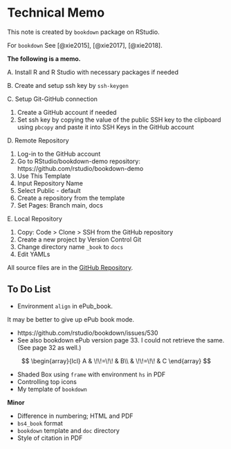 # Technical Memo {#memo}

This note is created by `bookdown` package on RStudio.

For `bookdown` See [@xie2015], [@xie2017], [@xie2018].

**The following is a memo.**

A. Install R and R Studio with necessary packages if needed

B. Create and setup ssh key by `ssh-keygen`

C. Setup Git-GitHub connection

1. Create a GitHub account if needed  
2. Set ssh key by copying the value of the public SSH key to the clipboard using `pbcopy` and paste it into SSH Keys in the GitHub account

D. Remote Repository

1. Log-in to the GitHub account
2. Go to RStudio/bookdown-demo repository: https://github.com/rstudio/bookdown-demo
3. Use This Template
4. Input Repository Name
5. Select Public - default
6. Create a repository from the template
7. Set Pages: Branch main, docs

E. Local Repository

1. Copy: Code > Clone > SSH from the GitHub repository
2. Create a new project by Version Control Git
3. Change directory name `_book` to `docs`
4. Edit YAMLs

All source files are in the 
[GitHub Repository](https://github.com/icu-hsuzuki/t-algebra).

|
## To Do List

* Environment `align` in ePub_book.

It may be better to give up ePub book mode.

* https://github.com/rstudio/bookdown/issues/530
* See also bookdown ePub version page 33. I could not retrieve the same. (See page 32 as well.)

\begin{align}
A & = B\\
& = C
\end{align}

\begin{eqnarray*}
A &=& B\\
& = & C
\end{eqnarray*}

$$
\begin{array}{lcl}
A & \!\!=\!\! & B\\
& \!\!=\!\! & C
\end{array}
$$
\begin{equation}
\begin{split}
A & = B\\
& = C
\end{split}
(\#eq:var-beta)
\end{equation}

* Shaded Box using `frame` with environment `hs` in PDF
* Controlling top icons
* My template of `bookdown`

**Minor**

* Difference in numbering; HTML and PDF
* `bs4_book` format
* `bookdown` template and `doc` directory
* Style of citation in PDF
